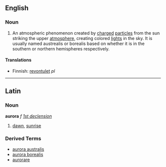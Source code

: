 ==English==
===Noun===
#An atmospheric phenomenon created by [[charge]]d [[particle]]s from the sun striking the upper [[atmosphere]], creating colored [[light]]s in the sky.  It is usually named austrealis or borealis based on whether it is in the southern or northern hemispheres respectively.

====Translations====
*Finnish: [[revontulet]] ''pl''

----

==Latin==
===Noun===
'''aurora''' ''f'' ''[[Wiktionary Appendix:Latin first declension|1st declension]]''

#[[dawn]], [[sunrise]]
===Derived Terms===
*[[aurora australis]]
*[[aurora borealis]]
*[[aurorare]]